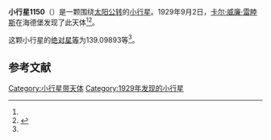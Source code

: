 {{Infobox planet
| bgcolour = #FFFFC0
| name = 1150 Achaia
| symbol = 
| image = 
| caption = 
| discovery = yes
| discovery_ref = 
| discoverer = [[卡尔·威廉·雷睦斯|卡尔·威廉·雷睦斯]]
| discovery_site = [[海德堡|海德堡]] 
| discovered = 1929年9月2日
| designations = yes
| mp_name = 
| named_after = 
| alt_names = 1929 RB/ 1955 SZ1
| mp_category = [[主带小行星|主带小行星]]
| orbit_ref = <ref name="a">[http://ssd.jpl.nasa.gov/sbdb.cgi?sstr=1150 1150 Achaia] {{Wayback|url=http://ssd.jpl.nasa.gov/sbdb.cgi?sstr=1150 |date=20210724001004 }}，小行星數據庫瀏覽器（JPL Small-Body Database Browser）－[[美国国家航空航天局|美国国家航空航天局]]喷气推进实验室</ref>
| epoch = 2456400.5 (2013年4月18日更新)
| aphelion = {{convert|2.6384977|AU|km|3|abbr=on|lk=out}}
| perihelion = {{convert|1.7438443|AU|km|3|abbr=on}}
| semimajor = {{convert|2.1911710|AU|km|3|abbr=on}}
| eccentricity = 0.2041496
| period = 1184.712158 [[日|日]]<br />3.24[[儒略年|儒略年]]
| avg_speed = 
| inclination = 2.38941
| asc_node = 206.67311
| mean_anomaly = 
| arg_peri = 139.09893
| satellites = 
| physical_characteristics = yes
| dimensions = 
| mass = 
| density = 
| surface_grav = 
| escape_velocity = 
| sidereal_day = 
| axial_tilt = 
| pole_ecliptic_lat = 
| pole_ecliptic_lon = 
| albedo = 
| temperatures= 
| temp_name1 = 
| mean_temp_1 = 
| max_temp_1 = 
| temp_name2 = 
| max_temp_2 = 
| spectral_type = 
| abs_magnitude = 139.09893
}}

'''小行星1150'''（{{lang-en|1150 Achaia}}）是一颗围绕[[太阳|太阳]][[公转|公转]]的[[小行星|小行星]]。1929年9月2日，[[卡尔·威廉·雷睦斯|卡尔·威廉·雷睦斯]]在海德堡发现了此天体<ref name="a" /><ref>{{cite news|title=小行星列表|url=http://cfa-www.harvard.edu/iau/lists/NumberedMPs.txt|accessdate=2013-07-08|newspaper=哈佛大学|archive-date=2008-05-17|archive-url=https://web.archive.org/web/20080517010638/http://cfa-www.harvard.edu/iau/lists/NumberedMPs.txt|dead-url=no}}</ref>。

这颗小行星的[[绝对星等|绝对星等]]为139.09893等<ref name="a" />。

==参考文献==
{{reflist}}
{{Minor Planet Number|[[小行星1149|小行星1149]]|[[小行星1151|小行星1151]]}}

{{小天体}}

[[Category:小行星带天体|Category:小行星带天体]]
[[Category:1929年发现的小行星|Category:1929年发现的小行星]]

{{asteroid-stub}}